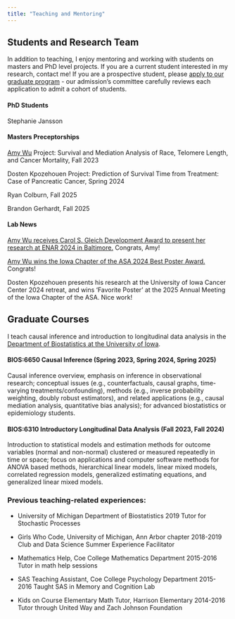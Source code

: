 ```yaml
---
title: "Teaching and Mentoring"
---
```



## Students and Research Team

In addition to teaching, I enjoy mentoring and working with students on masters and PhD level projects. If you are a current student interested in my research, contact me! If you are a prospective student, please [apply to our graduate program](https://www.public-health.uiowa.edu/biostatistics-faq/) - our admission's committee carefully reviews each application to admit a cohort of students.

#### PhD Students

Stephanie Jansson

#### Masters Preceptorships

[Amy Wu](https://linktr.ee/amypwu) Project: Survival and Mediation Analysis of Race, Telomere Length, and Cancer Mortality, Fall 2023

Dosten Kpozehouen Project: Prediction of Survival Time from Treatment: Case of Pancreatic Cancer, Spring 2024

Ryan Colburn, Fall 2025

Brandon Gerhardt, Fall 2025

#### Lab News

[Amy Wu receives Carol S. Gleich Development Award to present her research at ENAR 2024 in Baltimore.](https://www.public-health.uiowa.edu/news-items/recipients-of-dr-carol-s-gleich-development-award-announced-5/) Congrats, Amy!

[Amy Wu wins the Iowa Chapter of the ASA 2024 Best Poster Award.](https://x.com/asa_iowa/status/1780578523196875194) Congrats!

Dosten Kpozehouen presents his research at the University of Iowa Cancer Center 2024 retreat, and wins 'Favorite Poster' at the 2025 Annual Meeting of the Iowa Chapter of the ASA. Nice work!

## Graduate Courses

I teach causal inference and introduction to longitudinal data analysis in the [Department of Biostatistics at the University of Iowa](https://catalog.registrar.uiowa.edu/courses/bios/). 

#### BIOS:6650 Causal Inference (Spring 2023, Spring 2024, Spring 2025)

Causal inference overview, emphasis on inference in observational research; conceptual issues (e.g., counterfactuals, causal graphs, time-varying treatments/confounding), methods (e.g., inverse probability weighting, doubly robust estimators), and related applications (e.g., causal mediation analysis, quantitative bias analysis); for advanced biostatistics or epidemiology students.

#### BIOS:6310 Introductory Longitudinal Data Analysis (Fall 2023, Fall 2024)

Introduction to statistical models and estimation methods for outcome variables (normal and non-normal) clustered or measured repeatedly in time or space; focus on applications and computer software methods for ANOVA based methods, hierarchical linear models, linear mixed models, correlated regression models, generalized estimating equations, and generalized linear mixed models.

### Previous teaching-related experiences:

- University of Michigan Department of Biostatistics 2019
Tutor for Stochastic Processes

- Girls Who Code, University of Michigan, Ann Arbor chapter 2018-2019
Club and Data Science Summer Experience Facilitator

- Mathematics Help, Coe College Mathematics Department 2015-2016
Tutor in math help sessions

- SAS Teaching Assistant, Coe College Psychology Department 2015-2016
Taught SAS in Memory and Cognition Lab

- Kids on Course Elementary Math Tutor, Harrison Elementary 2014-2016
Tutor through United Way and Zach Johnson Foundation

